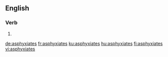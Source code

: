 ==English==

===Verb===
{{head|en}}

# {{en-third-person singular of|asphyxiate}}

[[de:asphyxiates]]
[[fr:asphyxiates]]
[[ku:asphyxiates]]
[[hu:asphyxiates]]
[[fi:asphyxiates]]
[[vi:asphyxiates]]
